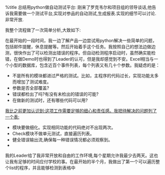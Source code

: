 %title 总结用python做自动测试平台: 
刚来了罗克韦尔和项目组的领导谈话,他告诉我需要做一个测试平台,实现对参品的自动测试,生成报表.实现的细节可以讨论.非常开放.

我整个流程做了一次简单分析,大致如下:

{{local:../../image/test_framework.bmp|Framework|style="width:750px;height:520px"}}



在最开始的一段时间，我一边了解产品一边尝试用python解决一些简单的问题，包括邮件提醒，休息提醒等。然后开始着手这个任务。我按照自己的想法边做边测，很快作出了可以检测出错误的程序。但自动检测程序启动时，虽然确实能检错，在做Demo时也得到了Leader的认可，但是我却感觉到不安。Excel相当与一个小型的数据库，包含近百个事件列表，每个列表又有几十个参数。我疑虑的是：
* 不是所有的模块都进过严格的测试。比如，主程序的代码过长，实现功能太多而增加了测试难度。
* 参数是否全部覆盖?
* 错误都检出了吗?有没有未检出的错误的可能?
* 在做新的测试时，还有哪些代码可以用?

[[我比之前更加认识到:这项工作需要足够的细心和责任感。我把待解决的问题列了一个表:]]
* 模块要做细化。实现相同功能的代码绝对不出现两次。
* Check模块不做单元测试，直接遍历列表。 
* 健全错误输出流,确保每一种错误情况都必须观察到。
* 


我的Leader给了我非常开放和自由的工作环境,每个星期允许我最少去两天。这也让我有足够的时间应付学校的事。在最开始的半个月，我做出了第一个可以遍历整个list的程序，并且能够检测到表格中
